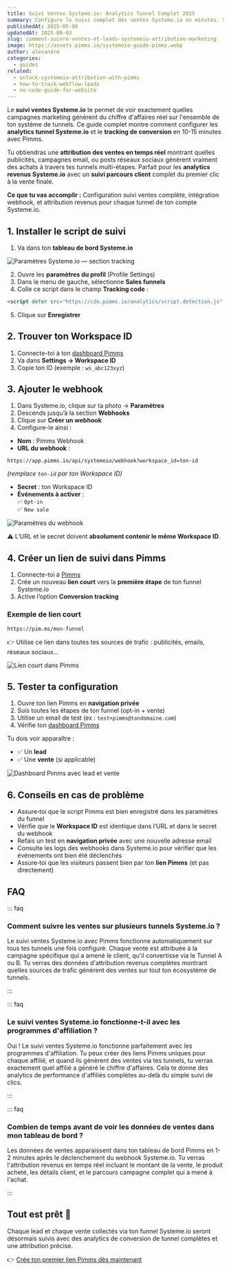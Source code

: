 ```yaml
---
title: Suivi Ventes Systeme.io: Analytics Tunnel Complet 2025
summary: Configure le suivi complet des ventes Systeme.io en minutes. Suis chaque vente sur tunnels multi-étapes avec attribution complète montrant quelles campagnes génèrent du chiffre d'affaires.
publishedAt: 2025-05-06
updatedAt: 2025-09-03
slug: comment-suivre-ventes-et-leads-systemeio-attribution-marketing
image: https://assets.pimms.io/systemeio-guide-pimms.webp
author: alexandre
categories:
  - guides
related:
  - unlock-systemeio-attribution-with-pimms
  - how-to-track-webflow-leads
  - no-code-guide-for-website
---
```


Le **suivi ventes Systeme.io** te permet de voir exactement quelles campagnes marketing génèrent du chiffre d'affaires réel sur l'ensemble de ton système de tunnels. Ce guide complet montre comment configurer les **analytics tunnel Systeme.io** et le **tracking de conversion** en 10-15 minutes avec Pimms.

Tu obtiendras une **attribution des ventes en temps réel** montrant quelles publicités, campagnes email, ou posts réseaux sociaux génèrent vraiment des achats à travers tes tunnels multi-étapes. Parfait pour les **analytics revenus Systeme.io** avec un **suivi parcours client** complet du premier clic à la vente finale.

**Ce que tu vas accomplir :** Configuration suivi ventes complète, intégration webhook, et attribution revenus pour chaque tunnel de ton compte Systeme.io.

## 1. Installer le script de suivi

1. Va dans ton **tableau de bord Systeme.io**

![Paramètres Systeme.io — section tracking](https://assets.pimms.io/systemeio-footer-code-settings.webp?v=2)

2. Ouvre les **paramètres du profil** (Profile Settings)
3. Dans le menu de gauche, sélectionne **Sales funnels**
4. Colle ce script dans le champ **Tracking code** :

```html
<script defer src="https://cdn.pimms.io/analytics/script.detection.js" data-forward-all="true"></script>
```

5. Clique sur **Enregistrer**

<LinkCard
  href="/freetools/site-checker"
  title="Vérifie que tout fonctionne"
  description="Utilise notre outil gratuit pour vérifier que le script Pimms est correctement installé sur ton site."
/>


## 2. Trouver ton Workspace ID

1. Connecte-toi à ton [dashboard Pimms](https://app.pimms.io)  
2. Va dans **Settings → Workspace ID**  
3. Copie ton ID (exemple : `ws_abc123xyz`)

## 3. Ajouter le webhook

1. Dans Systeme.io, clique sur ta photo → **Paramètres**  
2. Descends jusqu’à la section **Webhooks**  
3. Clique sur **Créer un webhook**  
4. Configure-le ainsi :

- **Nom** : Pimms Webhook  
- **URL du webhook** :  

```
https://app.pimms.io/api/systemeio/webhook?workspace_id=ton-id
```

*(remplace `ton-id` par ton Workspace ID)*  
- **Secret** : ton Workspace ID  
- **Événements à activer** :  
  ✅ `Opt-in`  
  ✅ `New sale`

![Paramètres du webhook](https://assets.pimms.io/systemeio-webhook-settings.webp)

⚠️ L’URL et le secret doivent **absolument contenir le même Workspace ID**.

## 4. Créer un lien de suivi dans Pimms

1. Connecte-toi à [Pimms](https://app.pimms.io)  
2. Crée un nouveau **lien court** vers la **première étape** de ton funnel Systeme.io  
3. Active l’option **Conversion tracking**

### Exemple de lien court

```
https://pim.ms/mon-funnel
```

👉 Utilise ce lien dans toutes tes sources de trafic : publicités, emails, réseaux sociaux…

![Lien court dans Pimms](https://assets.pimms.io/systemeio-create-short-link.webp)

## 5. Tester ta configuration

1. Ouvre ton lien Pimms en **navigation privée**  
2. Suis toutes les étapes de ton funnel (opt-in + vente)  
3. Utilise un email de test (ex : `test+pimms@tondomaine.com`)  
4. Vérifie ton [dashboard Pimms](https://app.pimms.io)

Tu dois voir apparaître :

- ✅ Un **lead**
- ✅ Une **vente** (si applicable)

![Dashboard Pimms avec lead et vente](https://assets.pimms.io/systemeio-dashboard-lead-sale.webp)

## 6. Conseils en cas de problème

- Assure‑toi que le script Pimms est bien enregistré dans les paramètres du funnel
- Vérifie que le **Workspace ID** est identique dans l’URL et dans le secret du webhook
- Refais un test en **navigation privée** avec une nouvelle adresse email
- Consulte les logs des webhooks dans Systeme.io pour vérifier que les événements ont bien été déclenchés
- Assure‑toi que les visiteurs passent bien par ton **lien Pimms** (et pas directement)

## FAQ

::: faq

### Comment suivre les ventes sur plusieurs tunnels Systeme.io ?

Le suivi ventes Systeme.io avec Pimms fonctionne automatiquement sur tous tes tunnels une fois configuré. Chaque vente est attribuée à la campagne spécifique qui a amené le client, qu'il convertisse via le Tunnel A ou B. Tu verras des données d'attribution revenus complètes montrant quelles sources de trafic génèrent des ventes sur tout ton écosystème de tunnels.

:::

::: faq

### Le suivi ventes Systeme.io fonctionne-t-il avec les programmes d'affiliation ?

Oui ! Le suivi ventes Systeme.io fonctionne parfaitement avec les programmes d'affiliation. Tu peux créer des liens Pimms uniques pour chaque affilié, et quand ils génèrent des ventes via tes tunnels, tu verras exactement quel affilié a généré le chiffre d'affaires. Cela te donne des analytics de performance d'affiliés complètes au-delà du simple suivi de clics.

:::

::: faq

### Combien de temps avant de voir les données de ventes dans mon tableau de bord ?

Les données de ventes apparaissent dans ton tableau de bord Pimms en 1-2 minutes après le déclenchement du webhook Systeme.io. Tu verras l'attribution revenus en temps réel incluant le montant de la vente, le produit acheté, les détails client, et le parcours campagne complet qui a mené à l'achat.

:::

## Tout est prêt 🎉

Chaque lead et chaque vente collectés via ton funnel Systeme.io seront désormais suivis avec des analytics de conversion de tunnel complètes et une attribution précise.

👉 [Crée ton premier lien Pimms dès maintenant](https://pimms.io/fr)

<CallToAction />